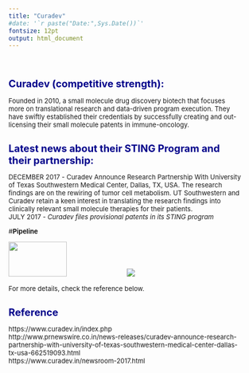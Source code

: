 ```yaml
---
title: "Curadev"
#date: '`r paste("Date:",Sys.Date())`'
fontsize: 12pt
output: html_document
---
```


<style type="text/css">

body{ /* Normal  */
      font-size: 13px;
  }
}
h1.title {
  font-size: 28px;
  color: DarkBlue;
}
h1 { /* Header 1 */
  font-size: 20px;
  color: DarkBlue;
}
h2 { /* Header 2 */
    font-size: 16px;
  color: DarkBlue;
}

}
code.r{ /* Code block */
    font-size: 12px;
}
pre { /* Code block - determines code spacing between lines */
    font-size: 14px;
}
</style>

\



# **Curadev (competitive strength):  **  
Founded in 2010, a small molecule drug discovery biotech that focuses more on translational research and data-driven program execution. They have swiftly established their credentials by successfully creating and out-licensing their small molecule patents in immune-oncology.



# **Latest news about their STING Program and their partnership: **  
  DECEMBER 2017 - Curadev Announce Research Partnership With University of Texas Southwestern Medical Center, Dallas, TX, USA. The research findings are on the rewiring of tumor cell metabolism. UT Southwestern and Curadev retain a keen interest in translating the research findings into clinically relevant small molecule therapies for their patients.  
  JULY 2017 - *Curadev files provisional patents in its STING program*  


#**Pipeline**  

<img src="timeline_pic.png" style="width:50%; height:70px">
<img src="./company_analysis_excel/curadev.jpg">





For more details, check the reference below.




# Reference   
https://www.curadev.in/index.php  
http://www.prnewswire.co.in/news-releases/curadev-announce-research-partnership-with-university-of-texas-southwestern-medical-center-dallas-tx-usa-662519093.html  
https://www.curadev.in/newsroom-2017.html  



